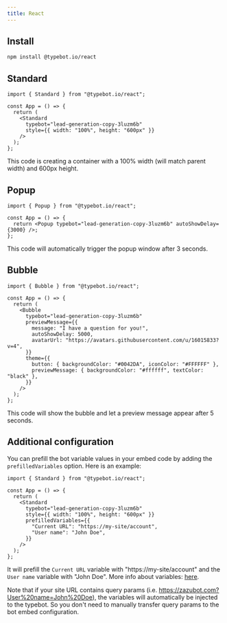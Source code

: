 ```yaml
---
title: React
---
```


## Install

```bash
npm install @typebot.io/react
```

## Standard

```tsx
import { Standard } from "@typebot.io/react";

const App = () => {
  return (
    <Standard
      typebot="lead-generation-copy-3luzm6b"
      style={{ width: "100%", height: "600px" }}
    />
  );
};
```

This code is creating a container with a 100% width (will match parent width) and 600px height.

## Popup

```tsx
import { Popup } from "@typebot.io/react";

const App = () => {
  return <Popup typebot="lead-generation-copy-3luzm6b" autoShowDelay={3000} />;
};
```

This code will automatically trigger the popup window after 3 seconds.

## Bubble

```tsx
import { Bubble } from "@typebot.io/react";

const App = () => {
  return (
    <Bubble
      typebot="lead-generation-copy-3luzm6b"
      previewMessage={{
        message: "I have a question for you!",
        autoShowDelay: 5000,
        avatarUrl: "https://avatars.githubusercontent.com/u/16015833?v=4",
      }}
      theme={{
        button: { backgroundColor: "#0042DA", iconColor: "#FFFFFF" },
        previewMessage: { backgroundColor: "#ffffff", textColor: "black" },
      }}
    />
  );
};
```

This code will show the bubble and let a preview message appear after 5 seconds.

## Additional configuration

You can prefill the bot variable values in your embed code by adding the `prefilledVariables` option. Here is an example:

```tsx
import { Standard } from "@typebot.io/react";

const App = () => {
  return (
    <Standard
      typebot="lead-generation-copy-3luzm6b"
      style={{ width: "100%", height: "600px" }}
      prefilledVariables={{
        "Current URL": "https://my-site/account",
        "User name": "John Doe",
      }}
    />
  );
};
```

It will prefill the `Current URL` variable with "https://my-site/account" and the `User name` variable with "John Doe". More info about variables: [here](/editor/variables).

Note that if your site URL contains query params (i.e. https://zazubot.com?User%20name=John%20Doe), the variables will automatically be injected to the typebot. So you don't need to manually transfer query params to the bot embed configuration.
